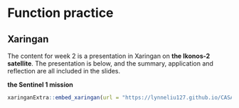 # Function practice

## Xaringan

The content for week 2 is a presentation in Xaringan on **the Ikonos-2 satellite**. The presentation is below, and the summary, application and reflection are all included in the slides.

**the Sentinel 1 mission**

```r
xaringanExtra::embed_xaringan(url = "https://lynneliu127.github.io/CASA0023sensor/", ratio = "4:3")
```
